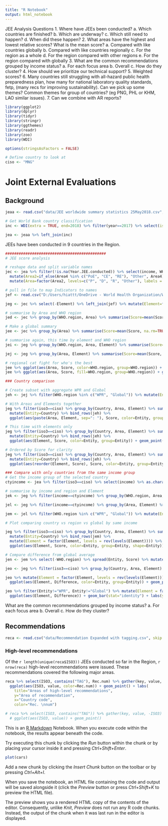 ```yaml
---
title: "R Notebook"
output: html_notebook
---
```

JEE Analysis
Questions
1.	Where have JEEs been conducted?
a.	Which countries are finished?
b.	Which are underway?
c.	Which still need to happen?
d.	When did these happen?
2.	What areas have the highest and lowest relative scores? What is the mean score?
a.	Compared with like countries globally
b.	Compared with like countries regionally
c.	For the region as a whole
d.	For the region compared with other regions
e.	For the region compared with globally
3.	What are the common recommendations grouped by income status?
a.	For each focus area
b.	Overall
c.	How do they cluster?
4.	How should we prioritize our technical support?
5.	Weighted scores?
6.	Many countries still struggling with all-hazard public health preparedness plan, how many for national laboratory quality standards, fetp, (many recs for improving sustainability). Can we pick up some themes? Common themes for group of countries? (eg PNG, PHL or KHM, LAO similar issues). 
7.	Can we combine with AR reports?

```r
library(ggplot2)
library(dplyr)
library(tidyr)
library(stringr)
library(ggthemes)
library(readr)
library(zoo)
library(WDI)

options(stringsAsFactors = FALSE)

# Define country to look at
ciso <- "MNG"
```

# Joint External Evaluations

## Background

```r
jeaa <- read.csv("data/JEE worldwide summary statistics 25May2018.csv", header = TRUE, stringsAsFactors = FALSE) 

# Get World Bank country classification
inc <- WDI(extra = TRUE, end=2018) %>% filter(year==2017) %>% select(iso3=iso3c, income)

jea <- jeaa %>% left_join(inc)

```


JEEs have been conducted in 9 countries in the Region.


```r

#############################################
# JEE score analysis

# reshape data and split variable names
jec <- jea %>% filter(!is.na(Year.JEE.conducted)) %>% select(income, WHO.region, Country, iso3, P.1.1:RE.2) %>% gather(Indicator, Score, -income, -WHO.region, -Country, -iso3) %>% mutate(Area4=str_extract(Indicator, "([A-Z]|[a-z])+"), Element=str_extract(Indicator, "[0-9]+")) %>% 
  mutate(Area2=if_else(Area4 %in% c("PoE", "CE", "RE"), "Other", Area4)) %>% 
  mutate(Area=factor(Area2, levels=c("P", "D", "R", "Other"), labels = c("Prevent", "Detect", "Respond", "Other")))

# pull in file to map Indicators to names
jef <- read.csv("D:/Users/hiattt/OneDrive - World Health Organization/Work files/Requests/M & E/JEE/AR areas.csv", stringsAsFactors = FALSE) %>% select(-Area)

jeg <- jec %>% select(-Element) %>% left_join(jef) %>% mutate(Element=factor(Element, levels=unique(jef$Element)))

# summarise by Area and WHO region
jed <- jec %>% group_by(WHO.region, Area) %>% summarise(Score=mean(Score, na.rm=TRUE)) # NA's removed from UR Tanz

# Make a global summary
jee <- jec %>% group_by(Area) %>% summarise(Score=mean(Score, na.rm=TRUE)) %>% mutate(WHO.region="Global") %>% bind_rows(jed)

# summarise again, this time by element and WHO region
jei <- jeg %>% group_by(WHO.region, Area, Element) %>% summarise(Score=mean(Score, na.rm=TRUE)) # NA's removed from UR Tanz

jej <- jeg %>% group_by(Area, Element) %>% summarise(Score=mean(Score, na.rm=TRUE)) %>% mutate(WHO.region="Global") %>% bind_rows(jei)

# regional cat fight for who's the best
jee %>% ggplot(aes(Area, Score, color=WHO.region, group=WHO.region)) + geom_line(size=1.5) + theme_fivethirtyeight()
jee %>% ggplot(aes(Area, Score, fill=WHO.region, group=WHO.region)) + geom_bar(stat = "identity", position="dodge") + theme_fivethirtyeight()

### Country comparison

# Create subset with aggregate WPR and Global
jeh <- jej %>% filter(WHO.region %in% c("WPR", "Global")) %>% mutate(Entity=WHO.region)

# With Areas and Elements together
jeg %>% filter(iso3==ciso) %>% group_by(Country, Area, Element) %>% summarise(Score=mean(Score, na.rm=TRUE)) %>% 
  mutate(Entity=Country) %>% bind_rows(jeh) %>% 
  ggplot(aes(paste(Area, Element, sep=": "), Score, color=Entity, group=Entity)) + geom_point(size=2) + labs(color="") + coord_flip() + geom_line()

# This time with elements only
jeg %>% filter(iso3==ciso) %>% group_by(Country, Area, Element) %>% summarise(Score=mean(Score, na.rm=TRUE)) %>% 
  mutate(Entity=Country) %>% bind_rows(jeh) %>% 
  ggplot(aes(Element, Score, color=Entity, group=Entity)) + geom_point(size=2) + labs(color="") + coord_flip() + geom_line()

# Ordered by Score for clarity
jeg %>% filter(iso3==ciso) %>% group_by(Country, Area, Element) %>% summarise(Score=mean(Score, na.rm=TRUE)) %>% 
  mutate(Entity=Country) %>% bind_rows(jeh) %>% 
  ggplot(aes(reorder(Element, Score), Score, color=Entity, group=Entity)) + geom_point(size=1) + labs(color="", x="Element") + coord_flip() + geom_line()

### Compare with only countries from the same income group
# Get the income group of the selected country
ctyincome <- jea %>% filter(iso3==ciso) %>% select(income) %>% as.character() 

# summarise by income and region and Element
jek <- jeg %>% filter(income==ctyincome) %>% group_by(WHO.region, Area, Element) %>% summarise(Score=mean(Score, na.rm=TRUE)) # NA's removed from UR Tanz

jel <- jeg %>% filter(income==ctyincome) %>% group_by(Area, Element) %>% summarise(Score=mean(Score, na.rm=TRUE)) %>% mutate(WHO.region="Global") %>% bind_rows(jek)

jem <- jel %>% filter(WHO.region %in% c("WPR", "Global")) %>% mutate(Entity=WHO.region)

# Plot comparing country vs region vs global by same income

jeg %>% filter(iso3==ciso) %>% group_by(Country, Area, Element) %>% summarise(Score=mean(Score, na.rm=TRUE)) %>% 
  mutate(Entity=Country) %>% bind_rows(jem) %>% 
  mutate(Element = factor(Element, levels = rev(levels(Element)))) %>% 
  ggplot(aes(Element, Score, color=Entity, group=Entity, shape=Entity)) + geom_point(size=2) + labs(color="", shape="", x="", title=paste("JEE score comparison\n for", ciso, "and other\n", ctyincome, "countries")) + coord_flip() 

# Compare difference from global average
jen <- jem %>% select(-WHO.region) %>% spread(Entity, Score) %>% mutate(WPR_diff=WPR-Global)

jeo <- jeg %>% filter(iso3==ciso) %>% group_by(Country, Area, Element) %>% summarise(Score=mean(Score, na.rm=TRUE)) %>% inner_join(jen) %>% mutate(Country_diff=Score-Global, Global_diff=0) %>% gather(Entity, Difference, WPR_diff, Country_diff, Global_diff) %>% transmute(Entity=str_replace(Entity, "_diff", ""), Entity=if_else(Entity=="Country", Country, Entity), Element=Element, Difference)

jeo %>% mutate(Element = factor(Element, levels = rev(levels(Element)))) %>% 
  ggplot(aes(Element, Difference, color=Entity, group=Entity)) + geom_point(size=2) + labs(color="", shape="", x="", title=paste("JEE score difference\n for", ciso, "compared to the \nglobal mean of other\n", ctyincome, "countries")) + coord_flip() 

jeo %>% filter(Entity!="WPR", Entity!="Global") %>% mutate(Element = factor(Element, levels = rev(levels(Element)))) %>% 
  ggplot(aes(Element, Difference)) + geom_bar(stat="identity") + labs(y="Difference in scores", x="", title=paste0("JEE score difference \nfor ", ciso, " compared to the \nglobal mean of other\n", ctyincome, " countries")) + coord_flip() 

```

What are the common recommendations grouped by income status?
a.	For each focus area
b.	Overall
c.	How do they cluster?

## Recommendations

```r
reca <- read.csv("data/Recommendation Expanded with tagging.csv", skip = 1, stringsAsFactors = FALSE) %>% filter(!is.na(ISO3), ISO3!="")


```

### High-level recommendations

Of the `r length(unique(reca$ISO3))` JEEs conducted so far in the Region, `r nrow(reca)` high-level recommendations were issued. These recommendations covered the following major areas.

```r
reca %>% select(ISO3, contains("TAG"), Rec.num) %>% gather(key, value, -ISO3, -Rec.num) %>% filter(!is.na(value), value!="") %>% 
  ggplot(aes(ISO3, value, color=Rec.num)) + geom_point() + labs(
    title="Areas of high-level recommendations", 
    y="Area of recommendation",
    x="Country code",
    color="Rec. \nnum")

# reca %>% select(ISO3, contains("TAG")) %>% gather(key, value, -ISO3) %>% filter(!is.na(value)) %>% 
  # ggplot(aes(ISO3, value)) + geom_point()
```



This is an [R Markdown](http://rmarkdown.rstudio.com) Notebook. When you execute code within the notebook, the results appear beneath the code. 

Try executing this chunk by clicking the *Run* button within the chunk or by placing your cursor inside it and pressing *Ctrl+Shift+Enter*. 

```r
plot(cars)
```

Add a new chunk by clicking the *Insert Chunk* button on the toolbar or by pressing *Ctrl+Alt+I*.

When you save the notebook, an HTML file containing the code and output will be saved alongside it (click the *Preview* button or press *Ctrl+Shift+K* to preview the HTML file).

The preview shows you a rendered HTML copy of the contents of the editor. Consequently, unlike *Knit*, *Preview* does not run any R code chunks. Instead, the output of the chunk when it was last run in the editor is displayed.
